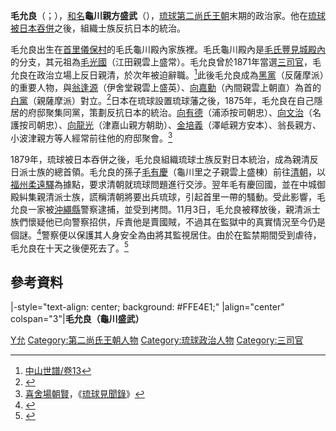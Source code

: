 {{東亞男性歷史人物
|名稱 =毛允良
|身份 =[[琉球國|琉球]][[第二尚氏王朝|第二尚氏王朝]][[三司官|三司官]]
|國家 =[[琉球國|琉球國]]
|屆數 =
|最高職務 =琉球[[三司官|三司官]]
|前任 =[[馬朝棟|馬朝棟]]（與那原良恭） 
|繼任 =[[向居謙|向居謙]]（浦添朝昭）
|畫像 =[[File:Kamegawa_Seibu.jpg|200px]]
|說明 =毛允良
|姓 =
|名 =
|姓名 =毛允良
|字 =
|名乘 =盛武
|官職 =[[三司官|三司官]]
|封爵 =龜川[[親方|親方]]
|封號 =
|御稱號 =
|宮號1 =
|宮號2 =
|封地 =[[與那城間切|與那城間切]]
|神號 =
|尊號 =
|族裔 = 
|旗籍 =
|府邸 =
|世系 = 
|初名 =
|乳名 =
|幼名 =
|兒名 =
|童名 =
|小字 =
|別名 =
|號 =
|法號 =
|院號 =
|其他名號 =
|出生日期 =1808年
|出生地點 =[[琉球國|琉球國]][[首里|首里]][[儀保村|儀保村]]
|婚年 =
|逝世年 =1880年 
|逝世地 =[[File:Flag_of_Japan.svg|20px]] [[大日本帝國|大日本帝國]][[沖繩縣|沖繩縣]][[首里|首里]]
|諡號 =
|墳墓 =
|父親 =
|嫡母 =
|母親 =
|元配 =
|正室 =
|妻 =
|繼室 =
|平妻 =
|側室 =
|元配之父 =
|元配之嫡母 =
|元配之母 =
|正室之父 =
|正室之嫡母 =
|正室之母 =
|妻之父 =
|妻之嫡母 =
|妻之母 =
|繼室之父 =
|繼室之嫡母 =
|繼室之母 =
|平妻之父 =
|平妻之嫡母 =
|平妻之母 =
|兄弟 =
|姊妹 =
|嫡兄弟 =
|嫡姊妹 =
|庶兄弟 =
|庶姊妹 =
|同胞兄弟 =
|同胞姊妹 =
|異母兄弟 =
|異母姊妹 =
|異父兄弟 =
|異父姊妹 =
|繼兄弟 =
|繼姊妹 =
|子 =[[龜山盛緒|龜山盛緒]]
|女 =
|嫡子 =
|嫡女 =
|庶子 =
|庶女 =
|養子 =
|養女 =
|繼子 =
|繼女 =
|其他親屬 = 
|出身 = 
|功名 = 
|經歷 =
|著作 =
|注釋 =
}}
'''毛允良'''（{{ryu|r=毛允良|kn=モーインリョー|rm=Mō InRyō|f=h}}；{{bd|1808年||1880年|11月13日|catIdx=M毛}}），[[和名|和名]]'''龜川親方盛武'''（{{ryu|r=龜川 親方 盛武|shin=亀川 親方 盛武|kn=カミガーラ ウェーカタ シーブ|rm=Kamegaara Ueekata Shiibu|f=h}}），[[琉球國|琉球]][[第二尚氏王朝|第二尚氏王朝]]末期的政治家。他在[[琉球處分|琉球被日本吞併]]之後，組織士族反抗日本的統治。

毛允良出生在[[首里|首里]][[儀保村|儀保村]]的毛氏龜川殿內家族裡。毛氏龜川殿內是[[毛氏豐見城殿內|毛氏豐見城殿內]]的分支，其元祖為[[毛光國|毛光國]]（江田親雲上盛常）。毛允良曾於1871年當選[[三司官|三司官]]，毛允良在政治立場上反日親清，於次年被迫辭職。<ref>[[:s:中山世譜/卷13|中山世譜/卷13]]</ref>此後毛允良成為[[黑黨|黑黨]]（反薩摩派）的重要人物，與[[翁逢源|翁逢源]]（伊舍堂親雲上盛英）、[[向嘉勳|向嘉勳]]（內間親雲上朝直）為首的[[白黨|白黨]]（親薩摩派）對立。<ref>{{Cite web |url=http://ryukyushimpo.jp/news/storyid-40964-storytopic-121.html |title=亀川盛武 |accessdate=2013-06-16 |archive-date=2013-05-12 |archive-url=https://web.archive.org/web/20130512090453/http://ryukyushimpo.jp/news/storyid-40964-storytopic-121.html |dead-url=no }}</ref>日本在琉球設置琉球藩之後，1875年，毛允良在自己隱居的府邸聚集同黨，策劃反抗日本的統治。[[向有德|向有德]]（浦添按司朝忠）、[[向文治|向文治]]（名護按司朝忠）、[[向龍光|向龍光]]（津嘉山親方朝助）、[[金培義|金培義]]（澤岻親方安本）、翁長親方、小波津親方等人經常前往他的府邸聚會。<ref>[[喜舍場朝賢|喜舍場朝賢]]，《[[琉球見聞錄|琉球見聞錄]]》</ref>

1879年，琉球被日本吞併之後，毛允良組織琉球士族反對日本統治，成為親清反日派士族的總首領。毛允良的孫子[[毛有慶|毛有慶]]（龜川里之子親雲上盛棟）前往[[清朝|清朝]]，以[[福州|福州]][[柔遠驛|柔遠驛]]為據點，要求清朝就琉球問題進行交涉。翌年毛有慶回國，並在中城御殿糾集親清派士族，謊稱清朝將要出兵琉球，引起首里一帶的騷動。受此影響，毛允良一家被[[沖繩縣|沖繩縣]]警察逮捕，並受到拷問。11月3日，毛允良被釋放後，親清派士族們懷疑他已向警察招供，斥責他是賣國賊，不過其在監獄中的真實情況至今仍是個謎。<ref>{{Cite web |url=http://kotobank.jp/word/%E4%BA%80%E5%B7%9D%E7%9B%9B%E6%AD%A6 |title=亀川盛武 |accessdate=2013-06-16 |archive-date=2013-05-12 |archive-url=https://web.archive.org/web/20130512062252/http://kotobank.jp/word/%E4%BA%80%E5%B7%9D%E7%9B%9B%E6%AD%A6 |dead-url=no }}</ref>警察便以保護其人身安全為由將其監視居住。由於在監禁期間受到虐待，毛允良在十天之後便死去了。<ref>{{Cite web |url=http://www.geocities.jp/yohm_kazu/okinawa12.html |title=存档副本 |access-date=2013-06-16 |archive-url=https://web.archive.org/web/20140921005024/http://www.geocities.jp/yohm_kazu/okinawa12.html |archive-date=2014-09-21 |dead-url=yes }}</ref>
==參考資料==
{{reflist}}

{{start box}}
|-style="text-align: center; background: #FFE4E1;"
|align="center" colspan="3"|'''毛允良（龜川盛武）'''
{{s-before|[[馬朝棟|馬朝棟]]<br/>（與那原良恭）}}
{{s-title|[[琉球國|琉球]][[琉球三司官列表|酉日番法司]]|1871年—1872年}}
{{s-after|[[向居謙|向居謙]]<br/>（浦添朝昭）}}
{{end box}}
{{三司官}}
[[Category:毛姓|Y允]]
[[Category:第二尚氏王朝人物|Category:第二尚氏王朝人物]]
[[Category:琉球政治人物|Category:琉球政治人物]]
[[Category:三司官|Category:三司官]]
